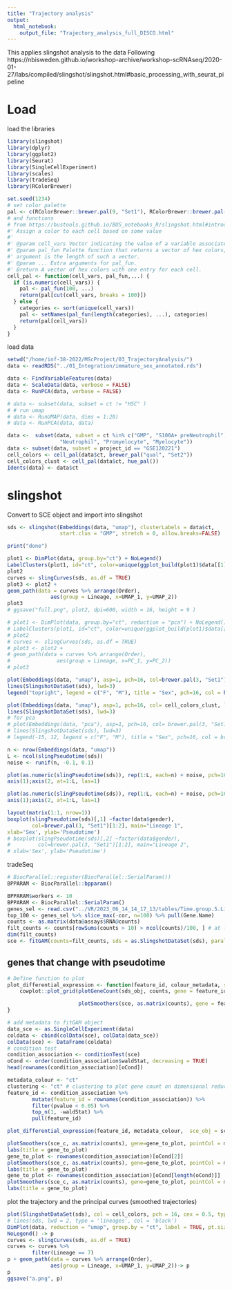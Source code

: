 ---
title: "Trajectory analysis"
output:
  html_notebook:
    output_file: "Trajectory_analysis_full_DISCO.html"
---

This applies slingshot analysis to the data
Following
https://nbisweden.github.io/workshop-archive/workshop-scRNAseq/2020-01-27/labs/compiled/slingshot/slingshot.html#basic_processing_with_seurat_pipeline

# Load

load the libraries

```{r}
library(slingshot)
library(dplyr)
library(ggplot2)
library(Seurat)
library(SingleCellExperiment)
library(scales)
library(tradeSeq)
library(RColorBrewer)

set.seed(1234)
# set color palette
pal <- c(RColorBrewer::brewer.pal(9, "Set1"), RColorBrewer::brewer.pal(8, "Set2"))
# and functions
# from https://bustools.github.io/BUS_notebooks_R/slingshot.html#introduction
#' Assign a color to each cell based on some value
#'
#' @param cell_vars Vector indicating the value of a variable associated with cells.
#' @param pal_fun Palette function that returns a vector of hex colors, whose
#' argument is the length of such a vector.
#' @param ... Extra arguments for pal_fun.
#' @return A vector of hex colors with one entry for each cell.
cell_pal <- function(cell_vars, pal_fun,...) {
  if (is.numeric(cell_vars)) {
    pal <- pal_fun(100, ...)
    return(pal[cut(cell_vars, breaks = 100)])
  } else {
    categories <- sort(unique(cell_vars))
    pal <- setNames(pal_fun(length(categories), ...), categories)
    return(pal[cell_vars])
  }
}

```

load data
```{r}
setwd("/home/inf-38-2022/MScProject/03_TrajectoryAnalysis/")
data <- readRDS("../01_Integration/immature_sex_annotated.rds")
```

```{r}
data <- FindVariableFeatures(data)
data <- ScaleData(data, verbose = FALSE)
data <- RunPCA(data, verbose = FALSE)
```
```{r}
# data <- subset(data, subset = ct != "HSC" )
# # run umap
# data <- RunUMAP(data, dims = 1:20)
# data <- RunPCA(data, data)

data <-  subset(data, subset = ct %in% c("GMP", "S100A+ preNeutrophil", "Metamyelocyte/Band neutrophil",
                 "Neutrophil", "Promyelocyte", "Myelocyte"))
data <- subset(data, subset = project_id == "GSE120221")
cell_colors <- cell_pal(data$ct, brewer_pal("qual", "Set2"))
cell_colors_clust <- cell_pal(data$ct, hue_pal())
Idents(data) <- data$ct

```
# slingshot
Convert to SCE object and import into slingshot
```{r}
sds <- slingshot(Embeddings(data, "umap"), clusterLabels = data$ct,
                 start.clus = "GMP", stretch = 0, allow.breaks=FALSE)

print("done")
```

```{r}
plot1 <- DimPlot(data, group.by="ct") + NoLegend()
LabelClusters(plot1, id="ct", color=unique(ggplot_build(plot1)$data[[1]]$colour), size =5, repel=T, max.overlaps=Inf) -> plot2
plot2
curves <- slingCurves(sds, as.df = TRUE)
plot3 <- plot2 +
geom_path(data = curves %>% arrange(Order),
              aes(group = Lineage, x=UMAP_1, y=UMAP_2))
plot3
# ggsave("full.png", plot2, dpi=600, width = 16, height = 9 )

# plot1 <- DimPlot(data, group.by="ct", reduction = "pca") + NoLegend()
# LabelClusters(plot1, id="ct", color=unique(ggplot_build(plot1)$data[[1]]$colour), size =5, repel=T, max.overlaps=Inf) -> plot2
# plot2
# curves <- slingCurves(sds, as.df = TRUE)
# plot3 <- plot2 +
# geom_path(data = curves %>% arrange(Order),
#               aes(group = Lineage, x=PC_1, y=PC_2))
# plot3


```

```{r}
plot(Embeddings(data, "umap"), asp=1, pch=16, col=brewer.pal(3, "Set1")[factor(data$gender)], las=1)
lines(SlingshotDataSet(sds), lwd=3)
legend("topright", legend = c("F", "M"), title = "Sex", pch=16, col = brewer.pal(3,'Set1')[1:2])

plot(Embeddings(data, "umap"), asp=1, pch=16, col= cell_colors_clust, las=1)
lines(SlingshotDataSet(sds), lwd=3)
# for pca
# plot(Embeddings(data, "pca"), asp=1, pch=16, col= brewer.pal(3, "Set1")[factor(data$gender)], las=1)
# lines(SlingshotDataSet(sds), lwd=3)
# legend(-15, 12, legend = c("F", "M"), title = "Sex", pch=16, col = brewer.pal(3,'Set1')[1:2])

```

```{r}
n <- nrow(Embeddings(data, "umap"))
L <- ncol(slingPseudotime(sds))
noise <- runif(n, -0.1, 0.1)

plot(as.numeric(slingPseudotime(sds)), rep(1:L, each=n) + noise, pch=16, col=brewer.pal(9, "Set1")[factor(data$gender)], las=1, xlab="Pseudotime", ylab="Lineage")
axis(1);axis(2, at=1:L, las=1)

plot(as.numeric(slingPseudotime(sds)), rep(1:L, each=n) + noise, pch=16, col= cell_colors_clust, las=1, xlab="Pseudotime", ylab="Lineage")
axis(1);axis(2, at=1:L, las=1)
```

```{r}
layout(matrix(1:1, nrow=1))
boxplot(slingPseudotime(sds)[,1] ~factor(data$gender),
        col=brewer.pal(3, "Set1")[1:2], main="Lineage 1",
xlab='Sex', ylab='Pseudotime')
# boxplot(slingPseudotime(sds)[,2] ~factor(data$gender),
#         col=brewer.pal(3, "Set1")[1:2], main="Lineage 2",
# xlab='Sex', ylab='Pseudotime')
```

tradeSeq
```{r}
# BiocParallel::register(BiocParallel::SerialParam())
BPPARAM <- BiocParallel::bpparam()

BPPARAM$workers <- 10
BPPARAM <- BiocParallel::SerialParam()
genes_sel <- read.csv("../VR/2023_06_14_14_17_13/tables/Time.group.5.Linear.csv")
top_100 <- genes_sel %>% slice_max(-cor, n=100) %>% pull(Gene.Name)
counts <- as.matrix(data@assays$RNA@counts)
filt_counts <- counts[rowSums(counts > 10) > ncol(counts)/100, ] # at least 5 counts, in at least 1% of cells
dim(filt_counts)
sce <- fitGAM(counts=filt_counts, sds = as.SlingshotDataSet(sds), parallel = TRUE, BPPARAM = BPPARAM, conditions = factor(data$gender))
```

## genes that change with pseudotime
```{r}
# Define function to plot
plot_differential_expression <- function(feature_id, colour_metadata, sce_obj = sce, counts = filt_counts, sds_obj = sds) {
    cowplot::plot_grid(plotGeneCount(sds_obj, counts, gene = feature_id,  models = sce_obj) + ggplot2::theme(legend.position = "none"),

                       plotSmoothers(sce, as.matrix(counts), gene = feature_id[1], pointCol = colour_metadata))
}
```


```{r}
# add metadata to fitGAM object
data_sce <- as.SingleCellExperiment(data)
coldata <- cbind(colData(sce), colData(data_sce))
colData(sce) <- DataFrame(coldata)
# condition test
condition_association <- conditionTest(sce)
oCond <- order(condition_association$waldStat, decreasing = TRUE)
head(rownames(condition_association)[oCond])
```
```{r}
metadata_colour <- "ct"
clustering <- "ct" # clustering to plot gene count on dimensional reduction plot
feature_id <- condition_association %>%
        mutate(feature_id = rownames(condition_association)) %>%
        filter(pvalue < 0.05) %>%
        top_n(1, -waldStat) %>%
        pull(feature_id)

plot_differential_expression(feature_id, metadata_colour,  sce_obj = sce)
```

```{r}
plotSmoothers(sce_c, as.matrix(counts), gene=gene_to_plot, pointCol = metadata_colour) +
labs(title = gene_to_plot)
gene_to_plot <- rownames(condition_association)[oCond[2]]
plotSmoothers(sce_c, as.matrix(counts), gene=gene_to_plot, pointCol = metadata_colour) +
labs(title = gene_to_plot)
gene_to_plot <- rownames(condition_association)[oCond[length(oCond)]]
plotSmoothers(sce_c, as.matrix(counts), gene=gene_to_plot, pointCol = metadata_colour) +
labs(title = gene_to_plot)
```





plot the trajectory and the principal curves (smoothed trajectories)
```{r}

plot(SlingshotDataSet(sds), col = cell_colors, pch = 16, cex = 0.5, type = "b")
# lines(sds, lwd = 2, type = 'lineages', col = 'black')
DimPlot(data, reduction = "umap", group.by = "ct", label = TRUE, pt.size = 0.5) +
NoLegend() -> p
curves <- slingCurves(sds, as.df = TRUE)
curves <- curves %>%
        filter(Lineage == 7)
p + geom_path(data = curves %>% arrange(Order),
              aes(group = Lineage, x=UMAP_1, y=UMAP_2))-> p
p
ggsave("a.png", p)
```





